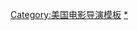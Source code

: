 {{navbox
|name = 詹姆斯·曼戈尔德
|title = [[詹姆斯·曼高德]]執導電影
|state = {{{state|autocollapse}}}
|listclass = hlist
|group1 = 
|list1 = 
*《[[愛你的心]]》（1995）
*《[[警察帝國]]》（1997）
*《[[移魂女郎]]》（1999）
*《[[穿越時空愛上你]]》（2001）
*《[[致命ID]]》（2003）
*《[[弦途有你 (電影)|為你鍾情]]》（2005）
*《[[决斗犹马镇|決戰3:10]]》（2007）
*《[[騎士出任務]]》（2010）
*《[[金鋼狼：武士之戰]]》（2013）
*《[[羅根 (電影)|-{zh-cn:金刚狼：殊死一战; zh-hk:盧根; zh-tw:羅根; zh-sg:卢根;}-]]》（2017）
*《[[賽道狂人]]》（2019）
*《[[印第安納瓊斯5]]》（2023）
}}<noinclude>
{{collapsible option}}
{{DEFAULTSORT:Mangold, James}}
[[Category:美国电影导演模板]]
[[Category:詹姆斯·曼高德电影|*]]
</noinclude>